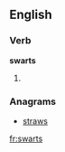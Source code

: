 
==English==

===Verb===
'''swarts'''

# {{third-person singular of|swart}}

===Anagrams===
* [[straws#English|straws]]

[[fr:swarts]]